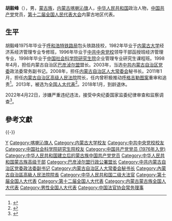 '''胡毅峰'''（{{bd|1954年|5月||}}），男，[[蒙古族|蒙古族]]，[[内蒙古自治区|内蒙古]][[喀喇沁旗|喀喇沁旗]]人，[[中华人民共和国|中华人民共和国]]政治人物，[[中国共产党|中国共产党]]党员，[[第十二届全国人民代表大会|第十二届全国人民代表大会]]内蒙古地区代表。

== 生平 ==
胡毅峰1975年毕业于[[中国铁路呼和浩特局集团|呼和浩特铁路局]]包头铁路技校，1982年毕业于[[内蒙古大学|内蒙古大学]]经济系经济管理专业专修班，1996年毕业于[[中共中央党校|中共中央党校]]领导干部函授班经济管理专业，1998年毕业于[[中国社会科学院研究生院|中国社会科学院研究生院]]企业管理专业研究生课程班。1998年4月，担任内蒙古自治区[[巴彦淖尔市|巴彦淖尔盟]]盟长。2003年，当选[[中国共产党内蒙古自治区委员会|中共内蒙古自治区党委]]政法委常务副书记。2008年，担任[[内蒙古自治区人民代表大会常务委员会|内蒙古自治区人大常委会]]秘书长。2011年1月，担任[[内蒙古自治区高级人民法院|内蒙古自治区高级人民法院]]院长，任内曾积极推动[[呼格吉勒图案|呼格吉勒图案]]重审和追责<ref>{{Cite web|title=内蒙古自治区高级人民法院院长胡毅峰代表：呼格案追责工作正在进行|url=http://lianghui.people.com.cn/2015npc/n/2015/0307/c393680-26652498.html|access-date=2022-04-22|date=2015-03-07|publisher=人民网}}</ref>。2013年，被选为[[全国人民代表大会代表|全国人大代表]]<ref>{{cite news|title=全国人大代表信息-胡毅峰|url=http://210.82.31.1:8084/delegate/viewDelegate.action?dbid=120332|accessdate=2013-03-28|newspaper=全国人大网|archiveurl=https://web.archive.org/web/20141217091040/http://www.npc.gov.cn/delegate/viewDelegate.action?dbid=120332|archivedate=2014-12-17|deadurl=yes}}</ref>。2018年1月，到龄退休。

2022年4月22日，涉嫌严重违纪违法，接受中央纪委国家监委纪律审查和监察调查<ref>{{Cite web|title=内蒙古自治区高级人民法院原党组书记、院长胡毅峰接受中央纪委国家监委纪律审查和监察调查|url=https://www.ccdi.gov.cn/scdcn/zggb/zjsc/202204/t20220422_188001.html|access-date=2022-04-22|publisher=中央纪委国家监委网站}}</ref>。

== 參考文獻 ==
{{reflist}}

{{-}}
{{start box}}
{{s-legal|prc}}
{{s-before|[[王维山_(1947年)|王维山]]}}
{{s-title|[[内蒙古自治区高级人民法院|内蒙古自治区高级人民法院]]院长|2011年1月－2018年1月}}
{{s-after|[[杨宗仁_(1966年)|杨宗仁]]}}
{{s-gov|prc}}
{{s-before|[[韩志然|韩志然]]}}
{{s-title|[[巴彦淖尔盟行政公署|巴彦淖尔盟行政公署]]盟长|1998年4月－2003年1月}}
{{s-after|[[乌兰_(1962年)|乌兰]]}}
{{s-par|prc-lpc}}
{{s-before|[[柳秀|柳秀]]}}
{{s-title|[[内蒙古自治区人民代表大会常务委员会|内蒙古自治区人民代表大会常务委员会]]秘书长|2008年1月－2011年1月}}
{{s-after|[[杭桂林|杭桂林]]}}
{{end box}}
{{Navboxes 
| title = 胡毅峰在[[中国法官协会|中国法官协会]]的职务
| list1 =
{{中国法官协会第五届理事会}}
}}
{{中共十九大以来的反腐败工作}}
{{Authority control}}
{{DEFAULTSORT:Hu胡}}
[[Category:胡姓|Y]]
[[Category:喀喇沁旗人|Category:喀喇沁旗人]]
[[Category:内蒙古大学校友|Category:内蒙古大学校友]]
[[Category:中共中央党校校友|Category:中共中央党校校友]]
[[Category:中国社会科学院研究生院校友|Category:中国社会科学院研究生院校友]]
[[Category:中国共产党党员_(1976年入党)|Category:中国共产党党员 (1976年入党)]]
[[Category:中华人民共和国建立后的蒙古族中国共产党党员|Category:中华人民共和国建立后的蒙古族中国共产党党员]]
[[Category:中华人民共和国蒙古族高级干部|Category:中华人民共和国蒙古族高级干部]]
[[Category:巴彦淖尔盟行政公署盟长|Category:巴彦淖尔盟行政公署盟长]]
[[Category:中共内蒙古自治区党委政法委副书记|Category:中共内蒙古自治区党委政法委副书记]]
[[Category:内蒙古自治区人大常委会秘书长|Category:内蒙古自治区人大常委会秘书长]]
[[Category:內蒙古自治區高級人民法院院長|Category:內蒙古自治區高級人民法院院長]]
[[Category:中华人民共和国二级大法官|Category:中华人民共和国二级大法官]]
[[Category:第十届全国人大代表|Category:第十届全国人大代表]]
[[Category:第十二届全国人大代表|Category:第十二届全国人大代表]]
[[Category:内蒙古蒙古族全国人大代表|Category:内蒙古蒙古族全国人大代表]]
[[Category:男性全国人大代表|Category:男性全国人大代表]]
[[Category:中国法官协会常务理事|Category:中国法官协会常务理事]]